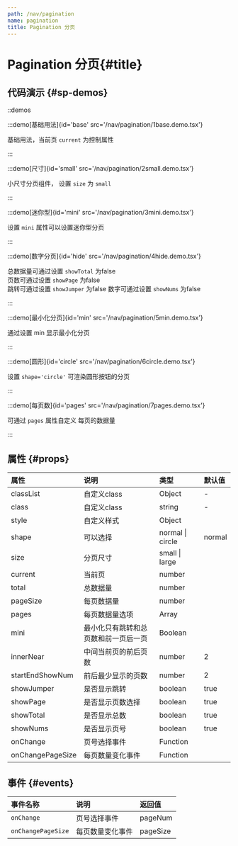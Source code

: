 ```yaml
---
path: /nav/pagination
name: pagination
title: Pagination 分页
---
```



<div class="sys-ctx-main-left">

# Pagination 分页\{#title\}

## 代码演示 \{#sp-demos\}

::demos

:::demo[基础用法]{id='base' src='/nav/pagination/1base.demo.tsx'}

基础用法，当前页 `current` 为控制属性

:::


:::demo[尺寸]{id='small' src='/nav/pagination/2small.demo.tsx'}

小尺寸分页组件， 设置 `size` 为 `small`

:::


:::demo[迷你型]{id='mini' src='/nav/pagination/3mini.demo.tsx'}

设置 `mini` 属性可以设置迷你型分页

:::


:::demo[数字分页]{id='hide' src='/nav/pagination/4hide.demo.tsx'}

总数据量可通过设置 `showTotal` 为false \
页数可通过设置 `showPage` 为false \
跳转可通过设置 `showJumper` 为false
数字可通过设置 `showNums` 为false

:::


:::demo[最小化分页]{id='min' src='/nav/pagination/5min.demo.tsx'}

通过设置 min 显示最小化分页

:::


:::demo[圆形]{id='circle' src='/nav/pagination/6circle.demo.tsx'}

设置 `shape='circle'` 可渲染圆形按钮的分页

:::


:::demo[每页数]{id='pages' src='/nav/pagination/7pages.demo.tsx'}

可通过 `pages` 属性自定义 每页的数据量

:::




## 属性 \{#props\}

| 属性 | 说明 | 类型 | 默认值 |
| :--- | :---- | :--- | :--- |
|classList|自定义class|Object|-|
|class|自定义class|string|-|
|style|自定义样式|Object||
|shape|可以选择|normal &#124; circle|normal|
|size|分页尺寸|small &#124; large||
|current|当前页|number||
|total|总数据量|number||
|pageSize|每页数据量|number||
|pages|每页数据量选项|Array||
|mini|最小化只有跳转和总页数和前一页后一页|Boolean||
|innerNear|中间当前页的前后页数|number|2|
|startEndShowNum|前后最少显示的页数|number|2|
|showJumper|是否显示跳转|boolean|true|
|showPage|是否显示页数选择|boolean|true|
|showTotal|是否显示总数|boolean|true|
|showNums|是否显示页号|boolean|true|
|onChange|页号选择事件|Function||
|onChangePageSize|每页数量变化事件|Function||


## 事件 \{#events\}

| 事件名称 | 说明 | 返回值|
| :--- | :---- | :--- |
|`onChange`|页号选择事件|pageNum|
|`onChangePageSize`|每页数量变化事件|pageSize|


</div>

